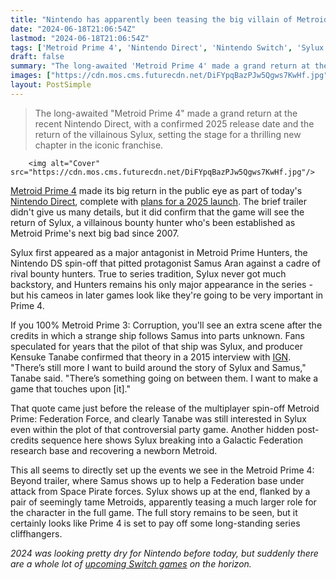```yaml
---
title: "Nintendo has apparently been teasing the big villain of Metroid Prime 4: Beyond for 17 years"
date: "2024-06-18T21:06:54Z"
lastmod: "2024-06-18T21:06:54Z"
tags: ['Metroid Prime 4', 'Nintendo Direct', 'Nintendo Switch', 'Sylux', 'Metroid Prime', 'Samus Aran', 'Metroid Prime 3: Corruption', 'Metroid Prime: Federation Force', 'Galactic Federation']
draft: false
summary: "The long-awaited 'Metroid Prime 4' made a grand return at the recent Nintendo Direct, with a confirmed 2025 release date and the return of the villainous Sylux, setting the stage for a thrilling new chapter in the iconic franchise."
images: ["https://cdn.mos.cms.futurecdn.net/DiFYpqBazPJw5Qgws7KwHf.jpg"]
layout: PostSimple
---
```

> The long-awaited "Metroid Prime 4" made a grand return at the recent Nintendo Direct, with a confirmed 2025 release date and the return of the villainous Sylux, setting the stage for a thrilling new chapter in the iconic franchise.


        <img alt="Cover" src="https://cdn.mos.cms.futurecdn.net/DiFYpqBazPJw5Qgws7KwHf.jpg"/>
        
[Metroid Prime 4](https://www.gamesradar.com/metroid-prime-4-guide/) made its big return in the public eye as part of today's [Nintendo Direct](https://www.gamesradar.com/gaming/events-conferences/nintendo-direct-june-2024-live-coverage-everything-announced/), complete with [plans for a 2025 launch](https://www.gamesradar.com/games/metroid/metroid-prime-4-is-finally-due-to-launch-in-2025-8-years-after-it-was-first-revealed/). The brief trailer didn't give us many details, but it did confirm that the game will see the return of Sylux, a villainous bounty hunter who's been established as Metroid Prime's next big bad since 2007.

Sylux first appeared as a major antagonist in Metroid Prime Hunters, the Nintendo DS spin-off that pitted protagonist Samus Aran against a cadre of rival bounty hunters. True to series tradition, Sylux never got much backstory, and Hunters remains his only major appearance in the series - but his cameos in later games look like they're going to be very important in Prime 4.

If you 100% Metroid Prime 3: Corruption, you'll see an extra scene after the credits in which a strange ship follows Samus into parts unknown. Fans speculated for years that the pilot of that ship was Sylux, and producer Kensuke Tanabe confirmed that theory in a 2015 interview with [IGN](https://www.ign.com/articles/2015/06/17/e3-2015-what-metroid-primes-producer-wants-in-the-next-sequel). "There’s still more I want to build around the story of Sylux and Samus," Tanabe said. "There’s something going on between them. I want to make a game that touches upon [it]."

That quote came just before the release of the multiplayer spin-off Metroid Prime: Federation Force, and clearly Tanabe was still interested in Sylux even within the plot of that controversial party game. Another hidden post-credits sequence here shows Sylux breaking into a Galactic Federation research base and recovering a newborn Metroid.

This all seems to directly set up the events we see in the Metroid Prime 4: Beyond trailer, where Samus shows up to help a Federation base under attack from Space Pirate forces. Sylux shows up at the end, flanked by a pair of seemingly tame Metroids, apparently teasing a much larger role for the character in the full game. The full story remains to be seen, but it certainly looks like Prime 4 is set to pay off some long-standing series cliffhangers.

*2024 was looking pretty dry for Nintendo before today, but suddenly there are a whole lot of *[<em>upcoming Switch games</em>](https://www.gamesradar.com/upcoming-nintendo-switch-games/)* on the horizon.* 
        